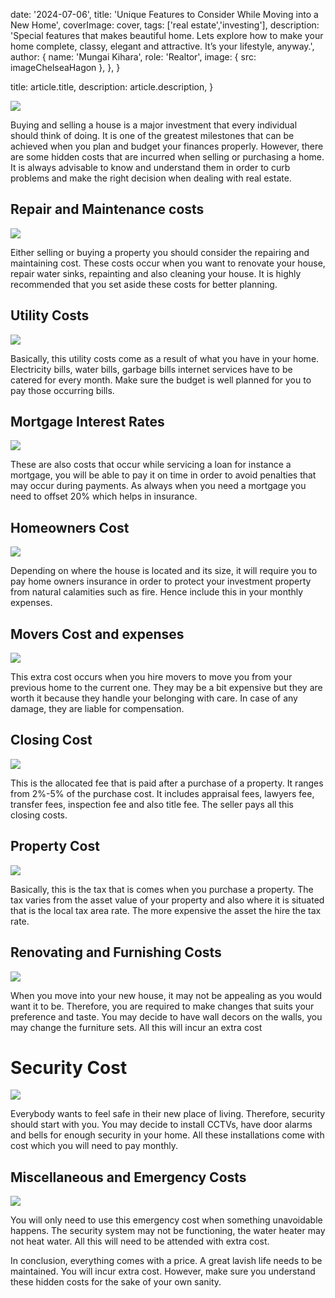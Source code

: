 
  date: '2024-07-06',
  title: 'Unique Features to Consider While Moving into a New Home',
  coverImage: cover,
  tags: ['real estate','investing'],
  description:
    'Special features that makes beautiful home. Lets explore how to make your home complete, classy, elegant and attractive. It’s your lifestyle, anyway.',
  author: {
    name: 'Mungai Kihara',
    role: 'Realtor',
    image: { src: imageChelseaHagon },
  },
}

  title: article.title,
  description: article.description,
}

![](./image-1.png)

Buying and selling a house is a major investment that every individual should think of doing. It is one of the greatest milestones that can be achieved when you plan and budget your finances properly. However, there are some hidden costs that are incurred when selling or purchasing a home. It is always advisable to know and understand them in order to curb problems and make the right decision when dealing with real estate.

## Repair and Maintenance costs

![](./image-2.png)

Either selling or buying a property you should consider the repairing and maintaining cost. These costs occur when you want to renovate your house, repair water sinks, repainting and also cleaning your house. It is highly recommended that you set aside these costs for better planning.

## Utility Costs

![](./image-3.png)

Basically, this utility costs come as a result of what you have in your home. Electricity bills, water bills, garbage bills internet services have to be catered for every month. Make sure the budget is well planned for you to pay those occurring bills.

## Mortgage Interest Rates

![](./image-4.png)

These are also costs that occur while servicing a loan for instance a mortgage, you will be able to pay it on time in order to avoid penalties that may occur during payments. As always when you need a mortgage you need to offset 20% which helps in insurance. 

## Homeowners Cost

![](./image-5.png)

Depending on where the house is located and its size, it will require you to pay home owners insurance in order to protect your investment property from natural calamities such as fire. Hence include this in your monthly expenses.

## Movers Cost and expenses

![](./image-6.png)

This extra cost occurs when you hire movers to move you from your previous home to the current one. They may be a bit expensive but they are worth it because they handle your belonging with care. In case of any damage, they are liable for compensation.

## Closing Cost

![](./image-7.png)

This is the allocated fee that is paid after a purchase of a property. It ranges from 2%-5% of the purchase cost. It includes appraisal fees, lawyers fee, transfer fees, inspection fee and also title fee. The seller pays all this closing costs.

## Property Cost

![](./image-8.png)

Basically, this is the tax that is comes when you purchase a property. The tax varies from the asset value of your property and also where it is situated that is the local tax area rate. The more expensive the asset the hire the tax rate.

## Renovating and Furnishing Costs

![](./image-9.png)

When you move into your new house, it may not be appealing as you would want it to be. Therefore, you are required to make changes that suits your preference and taste. You may decide to have wall decors on the walls, you may change the furniture sets. All this will incur an extra cost

# Security Cost

![](./image-10.png)

Everybody wants to feel safe in their new place of living. Therefore, security should start with you. You may decide to install CCTVs, have door alarms and bells for enough security in your home. All these installations come with cost which you will need to pay monthly.

## Miscellaneous and Emergency Costs

![](./image-11.png)

You will only need to use this emergency cost when something unavoidable happens. The security system may not be functioning, the water heater may not heat water. All this will need to be attended with extra cost.

In conclusion, everything comes with a price. A great lavish life needs to be maintained. You will incur extra cost. However, make sure you understand these hidden costs for the sake of your own sanity.


